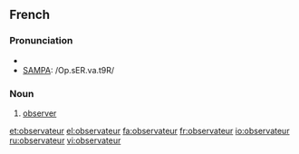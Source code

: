 ==French==

===Pronunciation===
*{{IPA|/ɔp.sɛʁ.va.tœʁ/}}
*[[w:SAMPA|SAMPA]]: /Op.sER.va.t9R/

===Noun===
{{fr-noun|m}}
{{fr-infl-noun|sm=observateur|sf=observatrice|pm=observateurs|pf=observatrices|smp=ɔp.sɛʁ.va.tœʁ|sfp=ɔp.sɛʁ.vat.ʁis|pmp=ɔp.sɛʁ.va.tœʁ|pfp=ɔp.sɛʁ.vat.ʁis}}
#[[observer]]

[[et:observateur]]
[[el:observateur]]
[[fa:observateur]]
[[fr:observateur]]
[[io:observateur]]
[[ru:observateur]]
[[vi:observateur]]